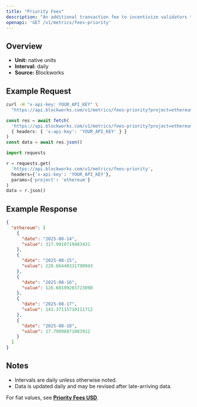 ```yaml
---
title: "Priority Fees"
description: "An additional transaction fee to incentivize validators to prioritize and execute transactions."
openapi: 'GET /v1/metrics/fees-priority'
---
```


## Overview

- **Unit:** native units
- **Interval:** daily
- **Source:** Blockworks

## Example Request

<CodeGroup>

```bash cURL
curl -H "x-api-key: YOUR_API_KEY" \
  "https://api.blockworks.com/v1/metrics/fees-priority?project=ethereum"
```

```typescript TypeScript
const res = await fetch(
  'https://api.blockworks.com/v1/metrics/fees-priority?project=ethereum',
  { headers: { 'x-api-key': 'YOUR_API_KEY' } }
)
const data = await res.json()
```

```python Python
import requests

r = requests.get(
  'https://api.blockworks.com/v1/metrics/fees-priority',
  headers={'x-api-key': 'YOUR_API_KEY'},
  params={'project': 'ethereum'}
)
data = r.json()
```

</CodeGroup>

## Example Response

```json
{
  "ethereum": [
    {
      "date": "2025-08-14",
      "value": 317.9010719483431
    },
    {
      "date": "2025-08-15",
      "value": 228.66448331790943
    },
    {
      "date": "2025-08-16",
      "value": 126.60199265723098
    },
    {
      "date": "2025-08-17",
      "value": 141.37115710111712
    },
    {
      "date": "2025-08-18",
      "value": 17.79096871083912
    }
  ]
}
```

## Notes
- Intervals are daily unless otherwise noted.
- Data is updated daily and may be revised after late-arriving data.


<Note>For fiat values, see **[Priority Fees USD](./fees-priority-usd)**.</Note>